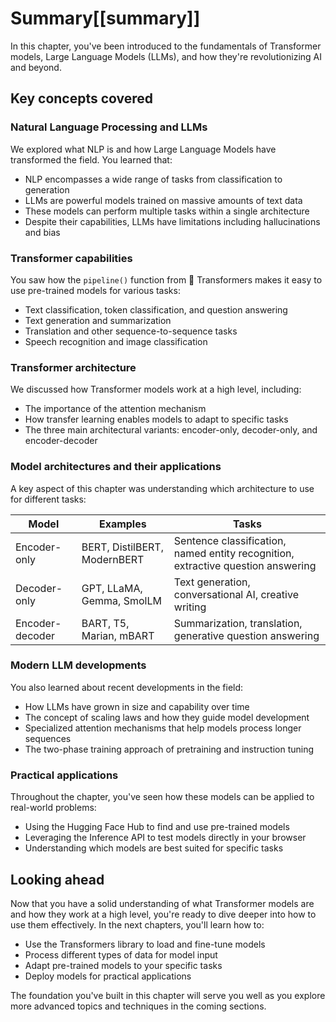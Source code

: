 # Summary[[summary]]

<CourseFloatingBanner
    chapter={1}
    classNames="absolute z-10 right-0 top-0"
/>

In this chapter, you've been introduced to the fundamentals of Transformer models, Large Language Models (LLMs), and how they're revolutionizing AI and beyond.

## Key concepts covered

### Natural Language Processing and LLMs

We explored what NLP is and how Large Language Models have transformed the field. You learned that:
- NLP encompasses a wide range of tasks from classification to generation
- LLMs are powerful models trained on massive amounts of text data
- These models can perform multiple tasks within a single architecture
- Despite their capabilities, LLMs have limitations including hallucinations and bias

### Transformer capabilities

You saw how the `pipeline()` function from 🤗 Transformers makes it easy to use pre-trained models for various tasks:
- Text classification, token classification, and question answering
- Text generation and summarization
- Translation and other sequence-to-sequence tasks
- Speech recognition and image classification

### Transformer architecture

We discussed how Transformer models work at a high level, including:
- The importance of the attention mechanism
- How transfer learning enables models to adapt to specific tasks
- The three main architectural variants: encoder-only, decoder-only, and encoder-decoder

### Model architectures and their applications
A key aspect of this chapter was understanding which architecture to use for different tasks:

| Model           | Examples                                   | Tasks                                                                            |
|-----------------|--------------------------------------------|----------------------------------------------------------------------------------|
| Encoder-only    | BERT, DistilBERT, ModernBERT               | Sentence classification, named entity recognition, extractive question answering |
| Decoder-only    | GPT, LLaMA, Gemma, SmolLM                  | Text generation, conversational AI, creative writing                             |
| Encoder-decoder | BART, T5, Marian, mBART                    | Summarization, translation, generative question answering                        |

### Modern LLM developments
You also learned about recent developments in the field:
- How LLMs have grown in size and capability over time
- The concept of scaling laws and how they guide model development
- Specialized attention mechanisms that help models process longer sequences
- The two-phase training approach of pretraining and instruction tuning

### Practical applications
Throughout the chapter, you've seen how these models can be applied to real-world problems:
- Using the Hugging Face Hub to find and use pre-trained models
- Leveraging the Inference API to test models directly in your browser
- Understanding which models are best suited for specific tasks

## Looking ahead

Now that you have a solid understanding of what Transformer models are and how they work at a high level, you're ready to dive deeper into how to use them effectively. In the next chapters, you'll learn how to:

- Use the Transformers library to load and fine-tune models
- Process different types of data for model input
- Adapt pre-trained models to your specific tasks
- Deploy models for practical applications

The foundation you've built in this chapter will serve you well as you explore more advanced topics and techniques in the coming sections.
